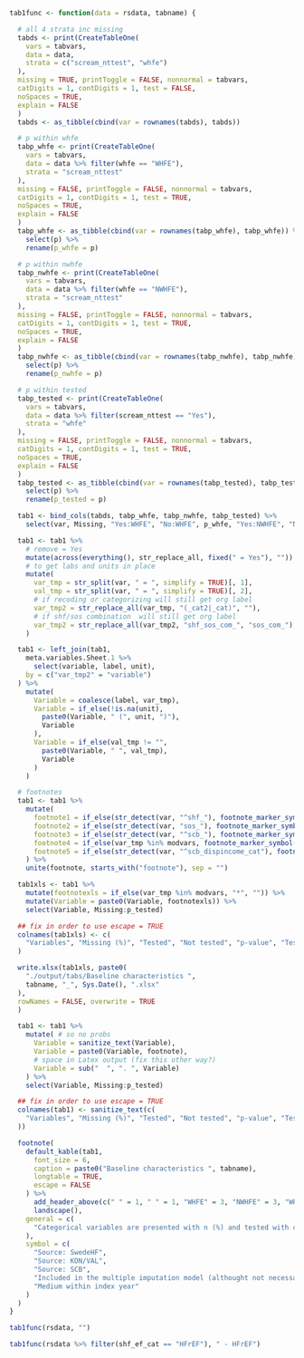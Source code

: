 ```r


tab1func <- function(data = rsdata, tabname) {

  # all 4 strata inc missing
  tabds <- print(CreateTableOne(
    vars = tabvars,
    data = data,
    strata = c("scream_nttest", "whfe")
  ),
  missing = TRUE, printToggle = FALSE, nonnormal = tabvars,
  catDigits = 1, contDigits = 1, test = FALSE,
  noSpaces = TRUE,
  explain = FALSE
  )
  tabds <- as_tibble(cbind(var = rownames(tabds), tabds))

  # p within whfe
  tabp_whfe <- print(CreateTableOne(
    vars = tabvars,
    data = data %>% filter(whfe == "WHFE"),
    strata = "scream_nttest"
  ),
  missing = FALSE, printToggle = FALSE, nonnormal = tabvars,
  catDigits = 1, contDigits = 1, test = TRUE,
  noSpaces = TRUE,
  explain = FALSE
  )
  tabp_whfe <- as_tibble(cbind(var = rownames(tabp_whfe), tabp_whfe)) %>%
    select(p) %>%
    rename(p_whfe = p)

  # p within nwhfe
  tabp_nwhfe <- print(CreateTableOne(
    vars = tabvars,
    data = data %>% filter(whfe == "NWHFE"),
    strata = "scream_nttest"
  ),
  missing = FALSE, printToggle = FALSE, nonnormal = tabvars,
  catDigits = 1, contDigits = 1, test = TRUE,
  noSpaces = TRUE,
  explain = FALSE
  )
  tabp_nwhfe <- as_tibble(cbind(var = rownames(tabp_nwhfe), tabp_nwhfe)) %>%
    select(p) %>%
    rename(p_nwhfe = p)

  # p within tested
  tabp_tested <- print(CreateTableOne(
    vars = tabvars,
    data = data %>% filter(scream_nttest == "Yes"),
    strata = "whfe"
  ),
  missing = FALSE, printToggle = FALSE, nonnormal = tabvars,
  catDigits = 1, contDigits = 1, test = TRUE,
  noSpaces = TRUE,
  explain = FALSE
  )
  tabp_tested <- as_tibble(cbind(var = rownames(tabp_tested), tabp_tested)) %>%
    select(p) %>%
    rename(p_tested = p)

  tab1 <- bind_cols(tabds, tabp_whfe, tabp_nwhfe, tabp_tested) %>%
    select(var, Missing, "Yes:WHFE", "No:WHFE", p_whfe, "Yes:NWHFE", "No:NWHFE", p_nwhfe, p_tested)

  tab1 <- tab1 %>%
    # remove = Yes
    mutate(across(everything(), str_replace_all, fixed(" = Yes"), "")) %>%
    # to get labs and units in place
    mutate(
      var_tmp = str_split(var, " = ", simplify = TRUE)[, 1],
      val_tmp = str_split(var, " = ", simplify = TRUE)[, 2],
      # if recoding or categorizing will still get org label
      var_tmp2 = str_replace_all(var_tmp, "(_cat2|_cat)", ""),
      # if shf/sos combination  will still get org label
      var_tmp2 = str_replace_all(var_tmp2, "shf_sos_com_", "sos_com_"),
    )

  tab1 <- left_join(tab1,
    meta.variables.Sheet.1 %>%
      select(variable, label, unit),
    by = c("var_tmp2" = "variable")
  ) %>%
    mutate(
      Variable = coalesce(label, var_tmp),
      Variable = if_else(!is.na(unit),
        paste0(Variable, " (", unit, ")"),
        Variable
      ),
      Variable = if_else(val_tmp != "",
        paste0(Variable, " ", val_tmp),
        Variable
      )
    )

  # footnotes
  tab1 <- tab1 %>%
    mutate(
      footnote1 = if_else(str_detect(var, "^shf_"), footnote_marker_symbol(1), ""),
      footnote2 = if_else(str_detect(var, "sos_"), footnote_marker_symbol(2), ""),
      footnote3 = if_else(str_detect(var, "^scb_"), footnote_marker_symbol(3), ""),
      footnote4 = if_else(var_tmp %in% modvars, footnote_marker_symbol(4), ""),
      footnote5 = if_else(str_detect(var, "^scb_dispincome_cat"), footnote_marker_symbol(5), "")
    ) %>%
    unite(footnote, starts_with("footnote"), sep = "")

  tab1xls <- tab1 %>%
    mutate(footnotexls = if_else(var_tmp %in% modvars, "*", "")) %>%
    mutate(Variable = paste0(Variable, footnotexls)) %>%
    select(Variable, Missing:p_tested)

  ## fix in order to use escape = TRUE
  colnames(tab1xls) <- c(
    "Variables", "Missing (%)", "Tested", "Not tested", "p-value", "Tested", "Not tested", "p-value", "p-value tested (WHFE vs NWFE)"
  )

  write.xlsx(tab1xls, paste0(
    "./output/tabs/Baseline characteristics ",
    tabname, "_", Sys.Date(), ".xlsx"
  ),
  rowNames = FALSE, overwrite = TRUE
  )

  tab1 <- tab1 %>%
    mutate( # so no probs
      Variable = sanitize_text(Variable),
      Variable = paste0(Variable, footnote),
      # space in Latex output (fix this other way?)
      Variable = sub("  ", ". ", Variable)
    ) %>%
    select(Variable, Missing:p_tested)

  ## fix in order to use escape = TRUE
  colnames(tab1) <- sanitize_text(c(
    "Variables", "Missing (%)", "Tested", "Not tested", "p-value", "Tested", "Not tested", "p-value", "p-value tested"
  ))

  footnote(
    default_kable(tab1,
      font_size = 6,
      caption = paste0("Baseline characteristics ", tabname),
      longtable = TRUE,
      escape = FALSE
    ) %>%
      add_header_above(c(" " = 1, " " = 1, "WHFE" = 3, "NWHFE" = 3, "WHFE vs NWFE" = 1)) %>%
      landscape(),
    general = c(
      "Categorical variables are presented with n (%) and tested with chi-square test and continuous variables with median [q1-q3] and tested with Kruskal-Wallis test."
    ),
    symbol = c(
      "Source: SwedeHF",
      "Source: KON/VAL",
      "Source: SCB",
      "Included in the multiple imputation model (althought not necessarily imputed if there is no missing data) and logistic/cox models.",
      "Medium within index year"
    )
  )
}
```

```r
tab1func(rsdata, "")
```

```r
tab1func(rsdata %>% filter(shf_ef_cat == "HFrEF"), " - HFrEF")
```
